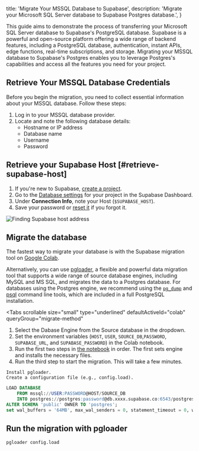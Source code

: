 
  title: 'Migrate Your MSSQL Database to Supabase',
  description: 'Migrate your Microsoft SQL Server database to Supabase Postgres database.',
}

This guide aims to demonstrate the process of transferring your Microsoft SQL Server database to Supabase's PostgreSQL database. Supabase is a powerful and open-source platform offering a wide range of backend features, including a PostgreSQL database, authentication, instant APIs, edge functions, real-time subscriptions, and storage. Migrating your MSSQL database to Supabase's Postgres enables you to leverage Postgres's capabilities and access all the features you need for your project.

## Retrieve Your MSSQL Database Credentials

Before you begin the migration, you need to collect essential information about your MSSQL database. Follow these steps:

1. Log in to your MSSQL database provider.
1. Locate and note the following database details:
   - Hostname or IP address
   - Database name
   - Username
   - Password

## Retrieve your Supabase Host [#retrieve-supabase-host]

1. If you're new to Supabase, [create a project](https://supabase.com/dashboard).
1. Go to the [Database settings](https://supabase.com/dashboard/project/_/settings/database) for your project in the Supabase Dashboard.
1. Under **Connection Info**, note your Host (`$SUPABASE_HOST`).
1. Save your password or [reset it](https://supabase.com/dashboard/project/_/settings/database) if you forgot it.

![Finding Supabase host address](/docs/img/guides/resources/migrating-to-supabase/amazon-rds/supabase_dashboard.png)

## Migrate the database

The fastest way to migrate your database is with the Supabase migration tool on
[Google Colab](https://colab.research.google.com/github/mansueli/Supa-Migrate/blob/main/Amazon_RDS_to_Supabase.ipynb).

Alternatively, you can use [pgloader](https://github.com/dimitri/pgloader), a flexible and powerful data migration tool that supports a wide range of source database engines, including MySQL and MS SQL, and migrates the data to a Postgres database. For databases using the Postgres engine, we recommend using the [`pg_dump`](https://www.postgresql.org/docs/current/app-pgdump.html) and [psql](https://www.postgresql.org/docs/current/app-psql.html) command line tools, which are included in a full PostgreSQL installation.

<Tabs
  scrollable
  size="small"
  type="underlined"
  defaultActiveId="colab"
  queryGroup="migrate-method"
>
<TabPanel id="colab" label="Migrate using Colab">

1. Select the Dabase Engine from the Source database in the dropdown.
1. Set the environment variables (`HOST`, `USER`, `SOURCE_DB`,`PASSWORD`, `SUPABASE_URL`, and `SUPABASE_PASSWORD`) in the Colab notebook.
1. Run the first two steps in [the notebook](https://colab.research.google.com/github/mansueli/Supa-Migrate/blob/main/Amazon_RDS_to_Supabase.ipynb) in order. The first sets engine and installs the necessary files.
1. Run the third step to start the migration. This will take a few minutes.

</TabPanel>
<TabPanel id="MS SQL" label="Migrate from MSSQL">

    Install pgloader.
    Create a configuration file (e.g., config.load).

```sql
LOAD DATABASE
    FROM mssql://USER:PASSWORD@HOST/SOURCE_DB
    INTO postgres://postgres:password@db.xxxx.supabase.co:6543/postgres
ALTER SCHEMA 'public' OWNER TO 'postgres';
set wal_buffers = '64MB', max_wal_senders = 0, statement_timeout = 0, work_mem to '2GB';
```

## Run the migration with pgloader

```bash
pgloader config.load
```

</TabPanel>
</Tabs>

<MigrationWarnings />

